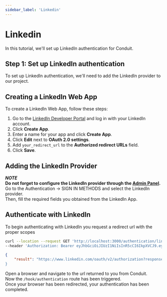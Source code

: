 ```yaml
---
sidebar_label: 'Linkedin'
---
```


# Linkedin

In this tutorial, we'll set up LinkedIn authentication for Conduit.<br />



## Step 1: Set up LinkedIn authentication

To set up LinkedIn authentication, we'll need to add the LinkedIn provider to our project.

## Creating a LinkedIn Web App

To create a LinkedIn Web App, follow these steps:

1. Go to the [LinkedIn Developer Portal](https://www.linkedin.com/developers/apps) and log in with your LinkedIn account.
2. Click **Create App**.
3. Enter a name for your app and click **Create App**.
4. Click **Edit** next to **OAuth 2.0 settings**.
5. Add `your_redirect_url` to the **Authorized redirect URLs** field.
6. Click **Save**.

## Adding the LinkedIn Provider

***NOTE***<br />
**Do not forget to configure the LinkedIn provider through the [Admin Panel](../../config#third-party-providers).**<br />
Go to the Authentication -> SIGN IN METHODS and select the LinkedIn provider.<br />
Then, fill the required fields you obtained from the LinkedIn App.

## Authenticate with LinkedIn

To begin authenticating with LinkedIn you request a redirect url with the proper scopes<br />

``` bash title="Request"
curl --location --request GET 'http://localhost:3000/authentication/linkedin' \
--header 'Authorization: Bearer eyJhbGciOiJIUzI1NiIsInR5cCI6IkpXVCJ9.eyJpZCI6IjYzNjNjZGNkMDhkNTU2MDk1NmM4MGQ4OSIsImlhdCI6MTY2OTIxMDM1MywiZXhwIjoxNjY5MjgyMzUzfQ.TyvHCuyDKLiKFoEpaXRdbYoFwrzDlFiW4VdUVQJdf7U'
```

``` json title="Response"
{
    "result": "https://www.linkedin.com/oauth/v2/authorization?response_type=code&client_id=123456789&redirect_uri=http%3A%2F%2Flocalhost%3A3000%2Fauthentication%2Flinkedin%2Fcallback&state=eyJpZCI6IjYzN
}
```

Open a browser and navigate to the url returned to you from Conduit.<br />
Now the `/hook/authentication` route has been triggered.<br />
Once your browser has been redirected, your authentication has been completed.



